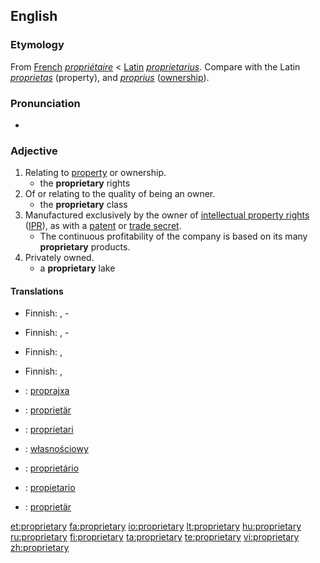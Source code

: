 ==English==

===Etymology===
From [[French]] ''[[propriétaire]]'' < [[Latin]] ''[[proprietarius]]''. Compare with the Latin ''[[proprietas]]'' (property), and ''[[proprius]]'' ([[ownership]]).

===Pronunciation===
* {{a|US}} {{IPA|/prəˈprɑɪ.ə.teɪɹ.i/}}

===Adjective===
{{en-adj}}

# Relating to [[property]] or ownership.
#* the '''proprietary''' rights
# Of or relating to the quality of being an owner.
#* the '''proprietary''' class
# Manufactured exclusively by the owner of [[intellectual property right]]s ([[IPR]]), as with a [[patent]] or [[trade secret]].
#* The continuous profitability of the company is based on its many '''proprietary''' products.
# Privately owned.
#* a '''proprietary''' lake

====Translations====
{{trans-top|relating to property or ownership}}
* Finnish: {{t+|fi|oma}}, {{t|fi|omistus}}-
{{trans-mid}}
{{trans-bottom}}

{{trans-top|of or relating to the quality of being an owner}}
* Finnish: {{t-|fi|omistava}}, {{t+|fi|omistaja}}-
{{trans-mid}}
{{trans-bottom}}

{{trans-top|manufactured exclusively by the IPR owner}}
* Finnish: {{t+|fi|alkuperäinen}}, {{t|fi|alkuperäis-}}
{{trans-mid}}
{{trans-bottom}}

{{trans-top|privately owned}}
* Finnish: {{t+|fi|yksityinen}}, {{t-|fi|yksityis-}}
{{trans-mid}}
{{trans-bottom}}

{{checktrans-top}}
* {{ttbc|Esperanto}}: [[proprajxa]]
* {{ttbc|German}}: [[proprietär]]
* {{ttbc|Interlingua}}: [[proprietari]]
* {{ttbc|Polish}}: [[własnościowy]]
* {{ttbc|Portuguese}}: [[proprietário]]
* {{ttbc|Spanish}}: [[propietario]]
* {{ttbc|Swedish}}: [[proprietär]]
{{trans-bottom}}

[[et:proprietary]]
[[fa:proprietary]]
[[io:proprietary]]
[[lt:proprietary]]
[[hu:proprietary]]
[[ru:proprietary]]
[[fi:proprietary]]
[[ta:proprietary]]
[[te:proprietary]]
[[vi:proprietary]]
[[zh:proprietary]]